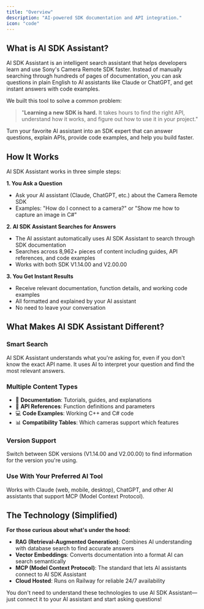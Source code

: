 ```yaml
---
title: "Overview"
description: "AI-powered SDK documentation and API integration."
icon: "code"
---
```


## What is AI SDK Assistant?

AI SDK Assistant is an intelligent search assistant that helps developers learn and use Sony's Camera Remote SDK faster. Instead of manually searching through hundreds of pages of documentation, you can ask questions in plain English to AI assistants like Claude or ChatGPT, and get instant answers with code examples.

We built this tool to solve a common problem:

> "**Learning a new SDK is hard.** It takes hours to find the right API, understand how it works, and figure out how to use it in your project."

<Card title="Our Goal" icon="message">
  Turn your favorite AI assistant into an SDK expert that can answer questions, explain APIs, provide code examples, and help you build faster.
</Card>

## How It Works

AI SDK Assistant works in three simple steps:

**1. You Ask a Question**

- Ask your AI assistant (Claude, ChatGPT, etc.) about the Camera Remote SDK
- Examples: "How do I connect to a camera?" or "Show me how to capture an image in C#"

**2. AI SDK Assistant Searches for Answers**

- The AI assistant automatically uses AI SDK Assistant to search through SDK documentation
- Searches across 8,962+ pieces of content including guides, API references, and code examples
- Works with both SDK V1.14.00 and V2.00.00

**3. You Get Instant Results**

- Receive relevant documentation, function details, and working code examples
- All formatted and explained by your AI assistant
- No need to leave your conversation

## What Makes AI SDK Assistant Different?

### Smart Search

AI SDK Assistant understands what you're asking for, even if you don't know the exact API name. It uses AI to interpret your question and find the most relevant answers.

### Multiple Content Types

- 📖 **Documentation**: Tutorials, guides, and explanations
- 🔧 **API References**: Function definitions and parameters
- 💻 **Code Examples**: Working C++ and C# code
- 📊 **Compatibility Tables**: Which cameras support which features

### Version Support

Switch between SDK versions (V1.14.00 and V2.00.00) to find information for the version you're using.

### Use With Your Preferred AI Tool

Works with Claude (web, mobile, desktop), ChatGPT, and other AI assistants that support MCP (Model Context Protocol).

## The Technology (Simplified)

**For those curious about what's under the hood:**

- **RAG (Retrieval-Augmented Generation)**: Combines AI understanding with database search to find accurate answers
- **Vector Embeddings**: Converts documentation into a format AI can search semantically
- **MCP (Model Context Protocol)**: The standard that lets AI assistants connect to AI SDK Assistant
- **Cloud Hosted**: Runs on Railway for reliable 24/7 availability

You don't need to understand these technologies to use AI SDK Assistant—just connect it to your AI assistant and start asking questions!